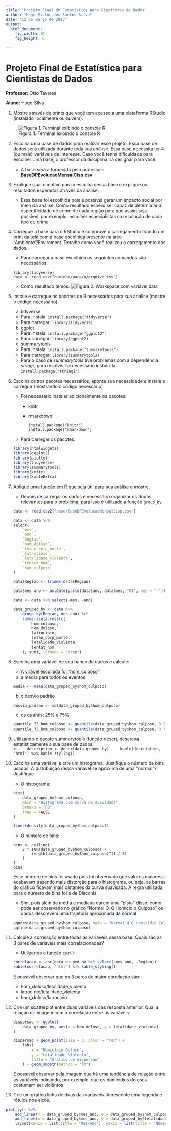 ```yaml
---
title: "Projeto Final de Estatística para Cientistas de Dados"
author: "Hugo Victor dos Santos Silva"
date: "12 de março de 2023"
output:
  html_document:
    fig_width: 10
    fig_height: 6

---
```


# Projeto Final de Estatística para Cientistas de Dados

**Professor:** Otto Tavares

**Aluno:** Hugo Silva

1. Mostre através de prints que você tem acesso a uma plataforma RStudio (instalado localmente ou nuvem).

![Figura 1. Terminal exibindo o console R](./imagens/has_R.jpeg)

2. Escolha uma base de dados para realizar esse projeto. Essa base de dados será utilizada durante toda sua análise. Essa base necessita ter 4 (ou mais) variáveis de interesse. Caso você tenha dificuldade para escolher uma base, o professor da disciplina irá designar para você.  
    - A base será a fornecida pelo professor: **BaseDPEvolucaoMensalCisp.csv**
3. Explique qual o motivo para a escolha dessa base e explique os resultados esperados através da análise.  
    - Essa base foi escolhida pois é possível gerar um impacto social por meio da análise. Como resultado espero ser capaz de deternimar a especificidade de crime de cada região para que assim seja possível, por exemplo, escolher especialistas na resulução de cada tipo de crime
4. Carregue a base para o RStudio e comprove o carregamento tirando um print da tela com a base escolhida presente na área "Ambiente"/Enviroment. Detalhe como você realizou o carregamento dos dados.  
    - Para carregar a base escolhida os seguintes comandos são necessários:
     ```
     library(tidyverse)
     data <- read_csv("caminho/para/o/arquivo.csv")
     ```  
    - Como resultado temos:
    ![Figura 2. Workspace com variável data](./imagens/loaded_data_from_csv.jpeg)
5. Instale e carregue os pacotes de R necessários para sua análise (mostre o código necessário):  
    a. tidyverse  
    - Para instala:
        ```
        install.package("tidyverse")
        ```  
    - Para carregar:
        ```
        library(tidyverse)
        ```  
    b. ggplot  
    - Para instala:
        ```
        install.package("ggplot2")
        ```  
    - Para carregar:
        ```
        library(ggplot2)
        ```  
    c. summarytools  
    - Para instala:
        ```
        install.package("summarytools")
        ```  
    - Para carregar:
        ```
        library(summarytools)
        ```  
    - Para o caso de _summarytools_ tive problemas com a dependência _stringi_, para resolver foi necessário instala-la:
        ```
        install.package("stringi")
        ```  
6. Escolha outros pacotes necessários, aponte sua necessidade e instale e carregue (mostrando o código necessário).
    - Foi necessário instalar adicionalmente os pacotes:
      - knitr
      - rmarkdown
        ```
        install.package("knitr")
        install.package("rmarkdown")
        ```  
    - Para carregar os pacotes:
    ```r
    library(htmlwidgets)
    library(ggplot2)
    library(plotly)
    library(tidyverse)
    library(summarytools)
    library(knitr)
    library(kableExtra)
    ```  
7. Aplique uma função em R que seja útil para sua análise e mostre.
    - Depois de carregar os dados é necessário organizar os dodos relevantes para o problema, para isso é utilizado a função `group_by`
    ```r
    
    data <- read.csv2("base/BaseDPEvolucaoMensalCisp.csv")
    
    data <- data %>%
    select(
        `mes`,
        `ano`,
        `Regiao`,
        `hom_doloso`,
        `lesao_corp_morte`,
        `latrocinio`,
        `letalidade_violenta`,
        `tentat_hom`,
        `hom_culposo`
    )

    data$Regiao <- trimws(data$Regiao)

    data$mes_ano <- as.Date(paste(data$ano, data$mes, "01", sep = "-"))

    data <- data %>% select(-mes, -ano)

    data_gruped_by <- data %>%
        group_by(Regiao, mes_ano) %>%
        summarise(across(c(
            hom_culposo,
            hom_doloso,
            latrocinio,
            lesao_corp_morte,
            letalidade_violenta,
            tentat_hom
        ), sum), .groups = "drop")
    ```  
8. Escolha uma variável de seu banco de dados e calcule:  
    - A virável escolhida foi "hom_culposo"
    a. a média para todos os eventos  
    ```r
    media <- mean(data_gruped_by$hom_culposo)
    ```  
    b. o desvio padrão  
    ```r
    desvio_padrao <- sd(data_gruped_by$hom_culposo)
    ```  
    c. os quantis: 25% e 75%  
    ```r
    quantile_25_hom_culposo <- quantile(data_gruped_by$hom_culposo, 0.25)
    quantile_75_hom_culposo <- quantile(data_gruped_by$hom_culposo, 0.75)
    ```  
9. Utilizando o pacote summarytools (função descr), descreva estatisticamente a sua base de dados.  
    ```r
    description <- descr(data_gruped_by)
    kable(description, "html") %>% kable_styling()
    ```  
10. Escolha uma variável e crie um histograma. Justifique o número de bins usados. A distribuição dessa variável se aproxima de uma "normal"? Justifique.  
    - O histograma:  
    ```r
    hist(
        data_gruped_by$hom_culposo,
        main = "Histograma com curva de suavidade",
        breaks = "FD",
        freq = FALSE
    )

    lines(density(data_gruped_by$hom_culposo))
    ```  
    - O número de bins:  
    ```
    bins <- ceiling(
        2 * IQR(data_gruped_by$hom_culposo) / (
            length(data_gruped_by$hom_culposo)^(1 / 3)
        )
    )
    bins
    ```  
    Esse número de bins foi usado pois foi observado que valores maioress acabavam trazendo mais distorção para o histograma, ou seja, as barras do gráfico ficavam mais distantes da curva suavisada. A regra utilizada para o número de bins foi a de Diaconis
    - Sim, pois além da média e mediana darem uma "pista" disso, como pode ser observado no gráfico "Normal Q-Q Homicidio Culposo" os dados descrevem uma trajetória aproximada da normal  
    ```r
    qqnorm(data_gruped_by$hom_culposo, main = "Normal Q-Q Homicidio Culposo")
    qqline(data_gruped_by$hom_culposo)
    ```  
11. Calcule a correlação entre todas as variáveis dessa base. Quais são as 3 pares de variáveis mais correlacionadas?  
    - Utilizando a função `cor()`:  
    ```r
    correlacao <- cor(data_gruped_by %>% select(-mes_ano, -Regiao))
    kable(correlacao, "html") %>% kable_styling()
    ```  
    É possivel observar que os 3 pares de maior correlação são:  
    - hom_doloso/letalidade_violenta
    - latrocinio/letalidade_violenta
    - hom_doloso/latrocinio
12. Crie um scatterplot entre duas variáveis das resposta anterior. Qual a relação da imagem com a correlação entre as variáveis.  
    ```r
    dispersao <- ggplot(
        data_gruped_by, aes(x = hom_doloso, y = letalidade_violenta)
    )

    dispersao + geom_point(size = 3, color = "red") +
        labs(
            x = "Homicídio Doloso",
            y = "Letalidade Violenta",
            title = "Gráfico de dispersão"
        ) + geom_smooth(method = "lm")
    ```  
    É possível observar pela imagem que há uma tendência de relação entre as variáveis indicando, por exemplo, que os homicidios dolosos costumam ser violêntos
13. Crie um gráfico linha de duas das variáveis. Acrescente uma legenda e rótulos nos eixos.  
```r
plot_ly() %>%
    add_lines(x = data_gruped_by$mes_ano, y = data_gruped_by$hom_culposo, name = "Homicidio Culposo") %>%
    add_lines(x = data_gruped_by$mes_ano, y = data_gruped_by$letalidade_violenta, name = "Letalidade Violenta") %>%
    layout(xaxis = list(title = "Mês-Ano"), yaxis = list(title = "Número de Ocorrências"), title = "Número de casos de Letalidade Violenta e Homicidios Culposos por mês no estado do Rio de Janeiro")
```
